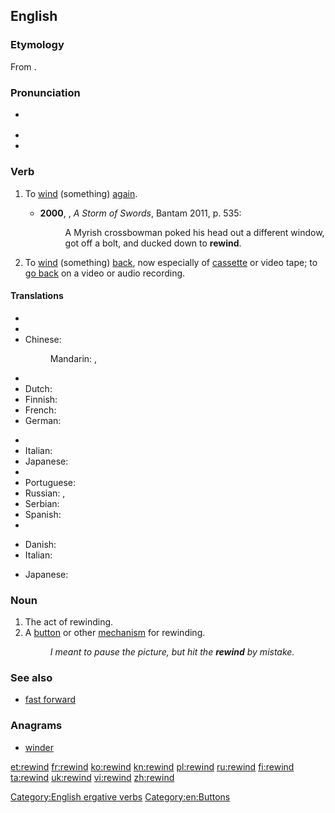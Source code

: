 ==English==

===Etymology===
From {{prefix|re|wind}}.

===Pronunciation===
* {{a|UK}} {{IPA|/riːˈwʌɪnd/}}
* {{hyphenation|re|wind}}
* {{rhymes|aɪnd}}

===Verb===
{{en-verb|rewinds|rewinding|rewound}}

# {{transitive|intransitive}} To [[wind]] (something) [[again]].
#* '''2000''', {{w|George RR Martin}}, ''A Storm of Swords'', Bantam 2011, p. 535:
#*: A Myrish crossbowman poked his head out a different window, got off a bolt, and ducked down to '''rewind'''.
# {{transitive|intransitive}} To [[wind]] (something) [[back]], now especially of [[cassette]] or video tape; to [[go back]] on a video or audio recording.

====Translations====
{{trans-top|to wind again}}
* {{trreq|ar}}
* {{trreq|hy}}
* Chinese:
*: Mandarin: {{t|cmn|重繞|sc=Hani}},  {{t|cmn|重绕|tr=chóngrào|sc=Hani}}
* {{trreq|cs}}
* Dutch: {{t|nl|weer oprollen}}
* Finnish: {{t|fi|kelata uudelleen}}
* French: {{t+|fr|rembobiner}}
* German: {{t|de|zurückspulen}}
{{trans-mid}}
* {{trreq|hi}}
* Italian: {{t|it|riavvolgere}}
* Japanese: {{t|ja|巻き直す|tr=まきなおす, maki-naosu|sc=Jpan}}
* {{trreq|ko}}
* Portuguese: {{t-|pt|rebobinar}}
* Russian: {{t|ru|перематывать|tr=peremátyvat'}} {{impf}},  {{t|ru|перемотать|tr=peremotát'}} {{pf.}}
* Serbian: {{t|sr|premotati|sc=Cyrl}}
* Spanish: {{t-|es|rebobinar}}
* {{trreq|vi}}
{{trans-bottom}}

{{trans-top|wind back}}
* Danish: {{t|da|spole tilbage}}
* Italian: {{t|it|riavvolgere}}
{{trans-mid}}
* Japanese: {{t|ja|巻き戻す|tr=まきもどす, maki-modosu|sc=Jpan}}
{{trans-bottom}}

===Noun===
{{en-noun}}

# The act of rewinding.
# A [[button]] or other [[mechanism]] for rewinding.
#: ''I meant to pause the picture, but hit the '''rewind''' by mistake.''

===See also===
* [[fast forward]]

===Anagrams===
* [[winder#English|winder]]

[[Category:English ergative verbs]]
[[Category:en:Buttons]]

[[et:rewind]]
[[fr:rewind]]
[[ko:rewind]]
[[kn:rewind]]
[[pl:rewind]]
[[ru:rewind]]
[[fi:rewind]]
[[ta:rewind]]
[[uk:rewind]]
[[vi:rewind]]
[[zh:rewind]]